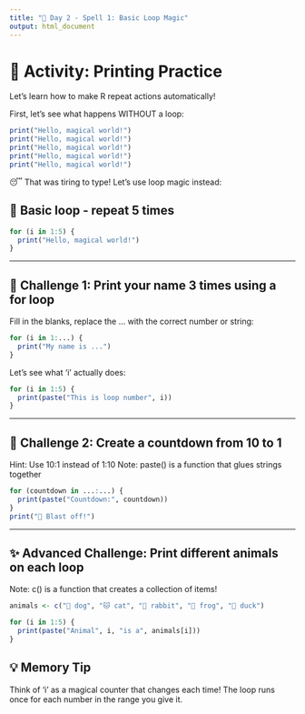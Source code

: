 ```yaml
---
title: "🔮 Day 2 - Spell 1: Basic Loop Magic"
output: html_document
---
```


# 🎈 Activity: Printing Practice
Let's learn how to make R repeat actions automatically!

First, let's see what happens WITHOUT a loop:

```r
print("Hello, magical world!")
print("Hello, magical world!")
print("Hello, magical world!")
print("Hello, magical world!")
print("Hello, magical world!")
```

😴 That was tiring to type! Let's use loop magic instead:

## 🌟 Basic loop - repeat 5 times

```r
for (i in 1:5) {
  print("Hello, magical world!")
}
```

---

## 🎯 Challenge 1: Print your name 3 times using a for loop
Fill in the blanks, replace the ... with the correct number or string:

```r
for (i in 1:...) {
  print("My name is ...")
}
```

Let's see what 'i' actually does:

```r
for (i in 1:5) {
  print(paste("This is loop number", i))
}
```

---

## 🎯 Challenge 2: Create a countdown from 10 to 1
Hint: Use 10:1 instead of 1:10
Note: paste() is a function that glues strings together

```r
for (countdown in ...:...) {
  print(paste("Countdown:", countdown))
}
print("🚀 Blast off!")
```

---

## ✨ Advanced Challenge: Print different animals on each loop
Note: c() is a function that creates a collection of items!

```r
animals <- c("🐶 dog", "🐱 cat", "🐰 rabbit", "🐸 frog", "🦆 duck")

for (i in 1:5) {
  print(paste("Animal", i, "is a", animals[i]))
}
```

## 💡 Memory Tip
Think of 'i' as a magical counter that changes each time!
The loop runs once for each number in the range you give it.